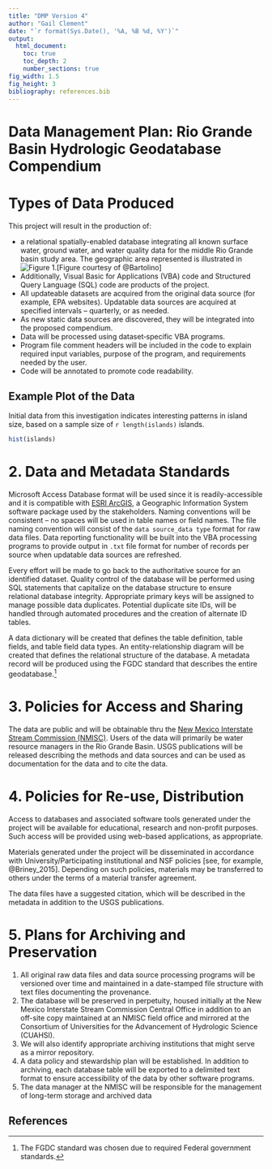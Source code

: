 ```yaml
---
title: "DMP Version 4"
author: "Gail Clement"
date: "`r format(Sys.Date(), '%A, %B %d, %Y')`"
output:
  html_document: 
    toc: true
    toc_depth: 2
    number_sections: true
fig_width: 1.5 
fig_height: 3 
bibliography: references.bib
---
```


# Data Management Plan: Rio Grande Basin Hydrologic Geodatabase Compendium {-}

# Types of Data Produced

This project will result in the production of:

- a relational spatially-enabled database integrating all known surface water, ground water, and water quality data for the middle Rio Grande basin study area. The geographic area represented is illustrated in ![Figure 1.](img/rio-grande-basin.png)[Figure courtesy of @Bartolino]
- Additionally, Visual Basic for Applications (VBA) code and Structured Query Language (SQL) code are products of the project. 
- All updateable datasets are acquired from the original data source (for example, EPA websites). Updatable data sources are acquired at specified intervals – quarterly, or as needed. 
- As new static data sources are discovered, they will be integrated into the proposed compendium. 
- Data will be processed using dataset‐specific VBA programs. 
- Program file comment headers will be included in the code to explain required input variables, purpose of the program, and requirements needed by the user. 
- Code will be annotated to promote code readability.

## Example Plot of the Data

Initial data from this investigation indicates interesting patterns in island size, based on a sample size of `r length(islands)` islands.


```r
hist(islands)

```


# 2.	Data and Metadata Standards

Microsoft Access Database format will be used since it is readily-accessible and it is compatible with [ESRI ArcGIS](http://www.esri.com/software/arcgis/index.html), a Geographic Information System software package used by the stakeholders. Naming conventions will be consistent – no spaces will be used in table names or field names. The file naming convention will consist of the `data source_data type` format for raw data files. Data reporting functionality will be built into the VBA processing programs to provide output in `.txt` file format for number of records per source when updatable data sources are refreshed.

Every effort will be made to go back to the authoritative source for an identified dataset. Quality control of the database will be performed using SQL statements that capitalize on the database structure to ensure relational database integrity. Appropriate primary keys will be assigned to manage possible data duplicates. Potential duplicate site IDs, will be handled through automated procedures and the creation of alternate ID tables.

A data dictionary will be created that defines the table definition, table fields, and table field data types. An entity-relationship diagram will be created that defines the relational structure of the database. A metadata record will be produced using the FGDC standard that describes the entire geodatabase.[^1]


# 3.	Policies for Access and Sharing

The data are public and will be obtainable thru the [New Mexico Interstate Stream Commission (NMISC)](http://geospatialdata-ose.opendata.arcgis.com/). Users of the data will primarily be water resource managers in the Rio Grande Basin. USGS publications will be released describing the methods and data sources and can be used as documentation for the data and to cite the data.

# 4.	Policies for Re-use, Distribution

Access to databases and associated software tools generated under the project will be available for educational, research and non-profit purposes. Such access will be provided using web-based applications, as appropriate.

Materials generated under the project will be disseminated in accordance with University/Participating institutional and NSF policies [see, for example, @Briney_2015]. Depending on such policies, materials may be
transferred to others under the terms of a material transfer agreement.

The data files have a suggested citation, which will be described in the metadata in addition to the USGS publications.

# 5.	Plans for Archiving and Preservation

1. All original raw data files and data source processing programs will be versioned over time and maintained in a date-stamped file structure with text files documenting the provenance. 
1. The database will be preserved in perpetuity, housed initially at the New Mexico Interstate Stream Commission Central Office in addition to an off-site copy maintained at an NMISC field office and mirrored at the Consortium of Universities for the Advancement of Hydrologic Science (CUAHSI). 
1. We will also identify appropriate archiving institutions that might serve as a  mirror  repository.  
1. A  data  policy  and stewardship plan will be established. In addition to archiving, each database table will be exported to a delimited text format to ensure accessibility of the data by other software programs. 
1. The data manager at the NMISC will be responsible for the management of long-term storage and archived data

[^1]: The FGDC standard was chosen due to required Federal government standards.

## References {-}
